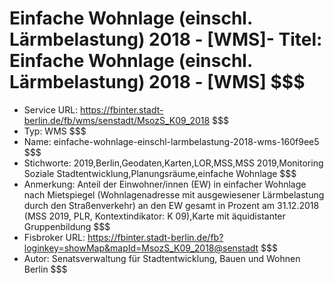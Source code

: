 # Einfache Wohnlage (einschl. Lärmbelastung) 2018 - [WMS]- Titel: Einfache Wohnlage (einschl. Lärmbelastung) 2018 - [WMS] $$$
- Service URL: https://fbinter.stadt-berlin.de/fb/wms/senstadt/MsozS_K09_2018 $$$
- Typ: WMS $$$
- Name: einfache-wohnlage-einschl-larmbelastung-2018-wms-160f9ee5 $$$
- Stichworte: 2019,Berlin,Geodaten,Karten,LOR,MSS,MSS 2019,Monitoring Soziale Stadtentwicklung,Planungsräume,einfache Wohnlage $$$
- Anmerkung: Anteil der Einwohner/innen (EW) in einfacher Wohnlage nach Mietspiegel (Wohnlagenadresse mit ausgewiesener Lärmbelastung durch den Straßenverkehr) an den EW gesamt in Prozent am 31.12.2018 (MSS 2019, PLR, Kontextindikator: K 09),Karte mit äquidistanter Gruppenbildung $$$
- Fisbroker URL: https://fbinter.stadt-berlin.de/fb?loginkey=showMap&mapId=MsozS_K09_2018@senstadt $$$
- Autor: Senatsverwaltung für Stadtentwicklung, Bauen und Wohnen Berlin $$$
